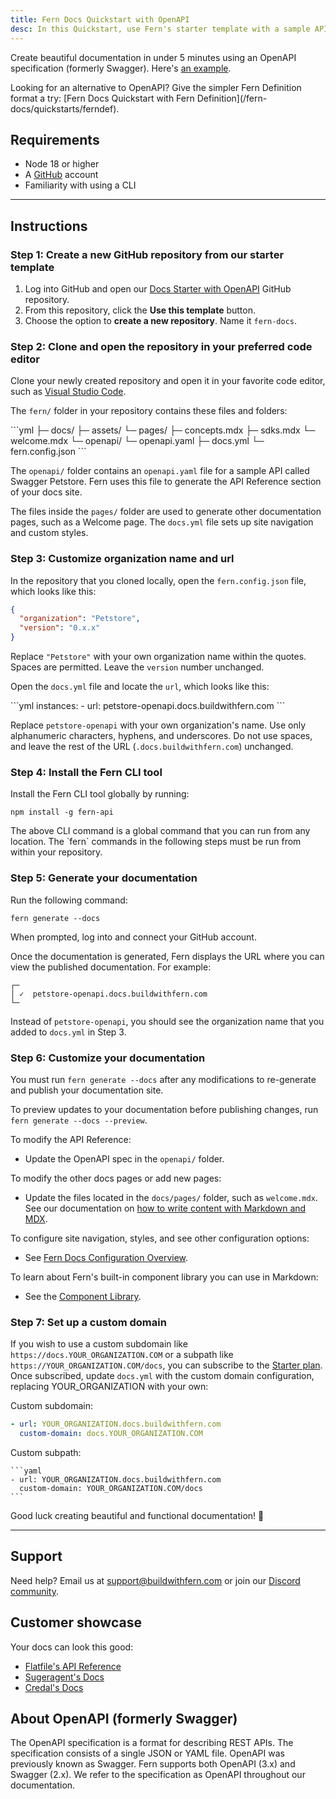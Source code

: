 ---
title: Fern Docs Quickstart with OpenAPI
desc: In this Quickstart, use Fern's starter template with a sample API using OpenAPI to create a documentation website with an auto-generated API reference.
---

Create beautiful documentation in under 5 minutes using an OpenAPI specification (formerly Swagger). Here's [an example](https://docs.propexo.com/documentation).

<Callout intent='tip'>
Looking for an alternative to OpenAPI? Give the simpler Fern Definition format a try: [Fern Docs Quickstart with Fern Definition](/fern-docs/quickstarts/ferndef).
</Callout>

## Requirements

-   Node 18 or higher
-   A [GitHub](https://github.com) account
-   Familiarity with using a CLI

---

## Instructions

### Step 1: Create a new GitHub repository from our starter template

1. Log into GitHub and open our [Docs Starter with OpenAPI](https://github.com/fern-api/docs-starter-openapi) GitHub repository.
2. From this repository, click the **Use this template** button.
3. Choose the option to **create a new repository**. Name it `fern-docs`.

### Step 2: Clone and open the repository in your preferred code editor

Clone your newly created repository and open it in your favorite code editor, such as [Visual Studio Code](https://code.visualstudio.com/).

The `fern/` folder in your repository contains these files and folders:

<CodeBlock title='fern/'>
```yml
├─ docs/
  ├─ assets/
  └─ pages/
    ├─ concepts.mdx
    ├─ sdks.mdx
    └─ welcome.mdx
└─ openapi/
  └─ openapi.yaml
├─ docs.yml
└─ fern.config.json
```
</CodeBlock>

The `openapi/` folder contains an `openapi.yaml` file for a sample API called Swagger Petstore. Fern uses this file to generate the API Reference section of your docs site.

The files inside the `pages/` folder are used to generate other documentation pages, such as a Welcome page. The `docs.yml` file sets up site navigation and custom styles. 

### Step 3: Customize organization name and url

In the repository that you cloned locally, open the `fern.config.json` file, which looks like this:

```json
{
  "organization": "Petstore",
  "version": "0.x.x"
}
```

Replace `"Petstore"` with your own organization name within the quotes. Spaces are permitted. Leave the `version` number unchanged.

Open the `docs.yml` file and locate the `url`, which looks like this:

<CodeBlock title='docs.yml'>
```yml
instances:
  - url: petstore-openapi.docs.buildwithfern.com
```
</CodeBlock>

Replace `petstore-openapi` with your own organization's name. Use only alphanumeric characters, hyphens, and underscores. Do not use spaces, and leave the rest of the URL (`.docs.buildwithfern.com`) unchanged.

### Step 4: Install the Fern CLI tool

Install the Fern CLI tool globally by running:

```shell
npm install -g fern-api
```

<Callout intent='info'>
The above CLI command is a global command that you can run from any location. The `fern` commands in the following steps must be run from within your repository.
</Callout>

### Step 5: Generate your documentation

Run the following command:

```shell
fern generate --docs
```

When prompted, log into and connect your GitHub account.

Once the documentation is generated, Fern displays the URL where you can view the published documentation. For example:

```shell
┌─
│ ✓  petstore-openapi.docs.buildwithfern.com
└─
```

Instead of `petstore-openapi`, you should see the organization name that you added to `docs.yml` in Step 3.

### Step 6: Customize your documentation

You must run `fern generate --docs` after any modifications to re-generate and publish your documentation site.

To preview updates to your documentation before publishing changes, run `fern generate --docs --preview`.

To modify the API Reference:

- Update the OpenAPI spec in the `openapi/` folder. 

To modify the other docs pages or add new pages:

- Update the files located in the `docs/pages/` folder, such as `welcome.mdx`. See our documentation on [how to write content with Markdown and MDX](/fern-docs/content/write-markdown).

To configure site navigation, styles, and see other configuration options:

- See [Fern Docs Configuration Overview](/fern-docs/config/overview).

To learn about Fern's built-in component library you can use in Markdown:

- See the [Component Library](/fern-docs/content/component-library/).

### Step 7: Set up a custom domain

If you wish to use a custom subdomain like `https://docs.YOUR_ORGANIZATION.COM` or a subpath like `https://YOUR_ORGANIZATION.COM/docs`, you can subscribe to the [Starter plan](https://buildwithfern.com/pricing). Once subscribed, update `docs.yml` with the custom domain configuration, replacing YOUR_ORGANIZATION with your own:

Custom subdomain:

```yaml
- url: YOUR_ORGANIZATION.docs.buildwithfern.com
  custom-domain: docs.YOUR_ORGANIZATION.COM
```

Custom subpath:

    ```yaml
    - url: YOUR_ORGANIZATION.docs.buildwithfern.com
      custom-domain: YOUR_ORGANIZATION.COM/docs
    ```

Good luck creating beautiful and functional documentation! 🌿

---

## Support

Need help? Email us at [support@buildwithfern.com](mailto:support@buildwithfern.com) or join our [Discord community](https://discord.com/invite/JkkXumPzcG).

## Customer showcase

Your docs can look this good:

- [Flatfile's API Reference](https://reference.flatfile.com/api-reference/events/create-an-event)
- [Sugeragent's Docs](https://docs.superagent.sh/)
- [Credal's Docs](https://docs.credal.ai/)

## About OpenAPI (formerly Swagger)

The OpenAPI specification is a format for describing REST APIs. The specification consists of a single JSON or YAML file. OpenAPI was previously known as Swagger. Fern supports both OpenAPI (3.x) and Swagger (2.x). We refer to the specification as OpenAPI throughout our documentation.

